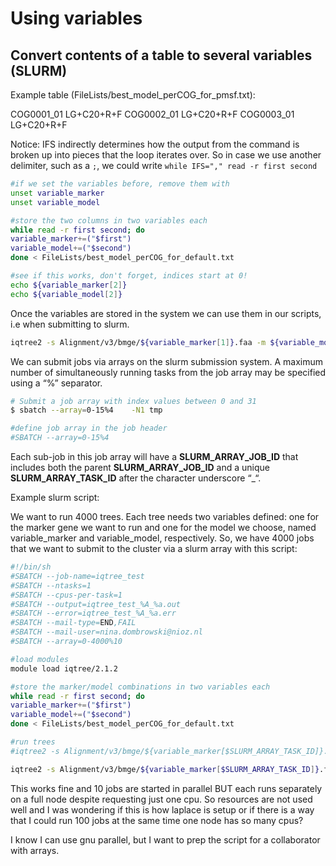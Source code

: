 # Using variables

## Convert contents of a table to several variables (SLURM)

Example table (FileLists/best_model_perCOG_for_pmsf.txt): 

COG0001_01	LG+C20+R+F
COG0002_01	LG+C20+R+F
COG0003_01	LG+C20+R+F

Notice: 
IFS indirectly determines how the output from the command is broken up into pieces that the loop iterates over. So in case we use another delimiter, such as a `;`, we could write ```while IFS="," read -r first second```

```bash
#if we set the variables before, remove them with
unset variable_marker
unset variable_model

#store the two columns in two variables each
while read -r first second; do 
variable_marker+=("$first")
variable_model+=("$second")
done < FileLists/best_model_perCOG_for_default.txt

#see if this works, don't forget, indices start at 0!
echo ${variable_marker[2]}
echo ${variable_model[2]}
```

Once the variables are stored in the system we can use them in our scripts, i.e when submitting to slurm.

```bash
iqtree2 -s Alignment/v3/bmge/${variable_marker[1]}.faa -m ${variable_model[1]} -ft Phylogeny/v2/iqtree_lg/${variable_marker[1]}.treefile -T 1 -wbtl -bb 1000 -bnni --prefix test/${variable_marker[1]}_PMSF
```

We can submit jobs via arrays on the slurm submission system. A maximum number of simultaneously running tasks from the job array may be specified using a "%" separator.

```bash
# Submit a job array with index values between 0 and 31
$ sbatch --array=0-15%4    -N1 tmp

#define job array in the job header
#SBATCH --array=0-15%4 
```

Each sub-job in this job array will have a **SLURM_ARRAY_JOB_ID** that includes both the parent **SLURM_ARRAY_JOB_ID** and a unique **SLURM_ARRAY_TASK_ID** after the character underscore "_".

Example slurm script:

We want to run 4000 trees. Each tree needs two variables defined: one for the marker gene we want to run and one for the model we choose, named variable_marker and variable_model, respectively. So, we have 4000 jobs that we want to submit to the cluster via a slurm array with this script:

```bash
#!/bin/sh
#SBATCH --job-name=iqtree_test
#SBATCH --ntasks=1
#SBATCH --cpus-per-task=1
#SBATCH --output=iqtree_test_%A_%a.out
#SBATCH --error=iqtree_test_%A_%a.err
#SBATCH --mail-type=END,FAIL
#SBATCH --mail-user=nina.dombrowski@nioz.nl
#SBATCH --array=0-4000%10

#load modules
module load iqtree/2.1.2

#store the marker/model combinations in two variables each
while read -r first second; do 
variable_marker+=("$first")
variable_model+=("$second")
done < FileLists/best_model_perCOG_for_default.txt

#run trees
#iqtree2 -s Alignment/v3/bmge/${variable_marker[$SLURM_ARRAY_TASK_ID]}.faa -m ${variable_model[$SLURM_ARRAY_TASK_ID]} -ft Phylogeny/v2/iqtree_lg/${variable_marker[$SLURM_ARRAY_TASK_ID]}.treefile -T 1 -wbtl -B 1000 -bnni --prefix Phylogeny/v2/psmf/${variable_marker[$SLURM_ARRAY_TASK_ID]}_PMSF

iqtree2 -s Alignment/v3/bmge/${variable_marker[$SLURM_ARRAY_TASK_ID]}.faa -m ${variable_model[$SLURM_ARRAY_TASK_ID]} -T 1 -wbtl -B 1000 --prefix test/${variable_marker[$SLURM_ARRAY_TASK_ID]}_default
```

This works fine and 10 jobs are started in parallel BUT each runs separately on a full node despite requesting just one cpu. So resources are not used well and I was wondering if this is how laplace is setup or if there is a way that I could run 100 jobs at the same time one node has so many cpus?

I know I can use gnu parallel, but I want to prep the script for a collaborator with arrays.


